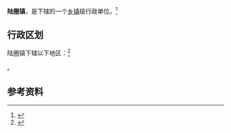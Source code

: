 {{中国乡级行政区|37/17/28/103/000}}

'''陆圈镇'''，是{{PRC admin/fullname|37/17/28/103/000|3}}下辖的一个[[乡镇|乡镇]]级行政单位。<ref>{{PRC admin/ref sgc|{{PRC admin/parent|37/17/28/103/000}}}}</ref>

== 行政区划 ==

陆圈镇下辖以下地区：<ref>{{PRC admin/ref sgc|37/17/28/103/000}}</ref>

{{PRC admin/children|37/17/28/103/000}}。

== 参考资料 ==

{{reflist}}

{{行政区划小作品}}
{{PRC admin/navcat|37/17/28/103/000}}